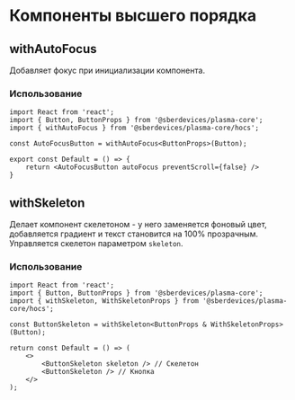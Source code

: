 
<Meta title="Core/High order components" />

# Компоненты высшего порядка

## withAutoFocus
Добавляет фокус при инициализации компонента.

### Использование
```tsx
import React from 'react';
import { Button, ButtonProps } from '@sberdevices/plasma-core';
import { withAutoFocus } from '@sberdevices/plasma-core/hocs';

const AutoFocusButton = withAutoFocus<ButtonProps>(Button);

export const Default = () => {
    return <AutoFocusButton autoFocus preventScroll={false} />
}
```

## withSkeleton
Делает компонент скелетоном - у него заменяется фоновый цвет, добавляется градиент и текст становится на 100% прозрачным.
Управляется скелетон параметром ``skeleton``.

### Использование
```tsx
import React from 'react';
import { Button, ButtonProps } from '@sberdevices/plasma-core';
import { withSkeleton, WithSkeletonProps } from '@sberdevices/plasma-core/hocs';

const ButtonSkeleton = withSkeleton<ButtonProps & WithSkeletonProps>(Button);

return const Default = () => (
    <>
        <ButtonSkeleton skeleton /> // Скелетон
        <ButtonSkeleton /> // Кнопка
    </>
);
```